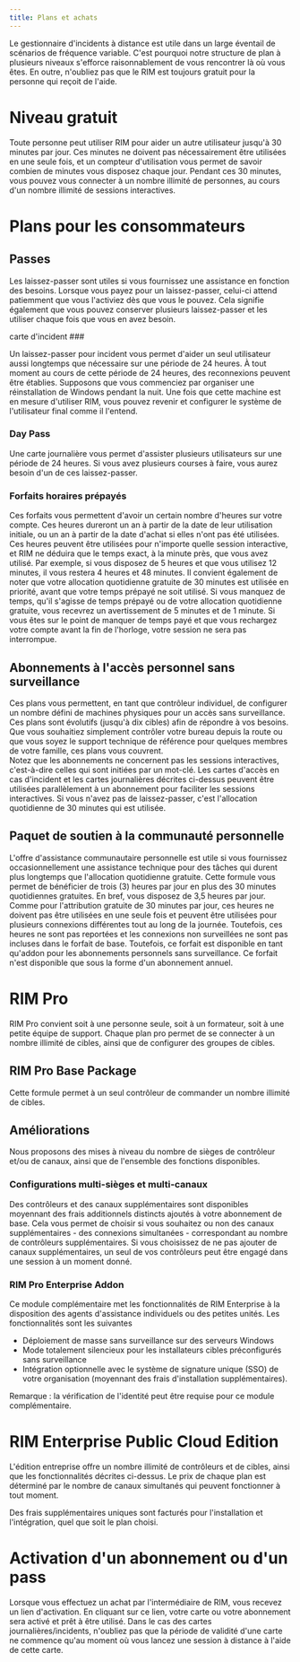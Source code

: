 ```yaml
---
title: Plans et achats
---
```



Le gestionnaire d'incidents à distance est utile dans un large éventail de scénarios de fréquence variable. C'est pourquoi notre structure de plan à plusieurs niveaux s'efforce raisonnablement de vous rencontrer là où vous êtes. En outre, n'oubliez pas que le RIM est toujours gratuit pour la personne qui reçoit de l'aide.

# Niveau gratuit

Toute personne peut utiliser RIM pour aider un autre utilisateur jusqu'à 30 minutes par jour. Ces minutes ne doivent pas nécessairement être utilisées en une seule fois, et un compteur d'utilisation vous permet de savoir combien de minutes vous disposez chaque jour. Pendant ces 30 minutes, vous pouvez vous connecter à un nombre illimité de personnes, au cours d'un nombre illimité de sessions interactives.

# Plans pour les consommateurs

## Passes

Les laissez-passer sont utiles si vous fournissez une assistance en fonction des besoins. Lorsque vous payez pour un laissez-passer, celui-ci attend patiemment que vous l'activiez dès que vous le pouvez. Cela signifie également que vous pouvez conserver plusieurs laissez-passer et les utiliser chaque fois que vous en avez besoin.

carte d'incident ###

Un laissez-passer pour incident vous permet d'aider un seul utilisateur aussi longtemps que nécessaire sur une période de 24 heures. À tout moment au cours de cette période de 24 heures, des reconnexions peuvent être établies. Supposons que vous commenciez par organiser une réinstallation de Windows pendant la nuit. Une fois que cette machine est en mesure d'utiliser RIM, vous pouvez revenir et configurer le système de l'utilisateur final comme il l'entend.

### Day Pass

Une carte journalière vous permet d'assister plusieurs utilisateurs sur une période de 24 heures. Si vous avez plusieurs courses à faire, vous aurez besoin d'un de ces laissez-passer.

### Forfaits horaires prépayés

Ces forfaits vous permettent d'avoir un certain nombre d'heures sur votre compte. Ces heures dureront un an à partir de la date de leur utilisation initiale, ou un an à partir de la date d'achat si elles n'ont pas été utilisées.
Ces heures peuvent être utilisées pour n'importe quelle session interactive, et RIM ne déduira que le temps exact, à la minute près, que vous avez utilisé. Par exemple, si vous disposez de 5 heures et que vous utilisez 12 minutes, il vous restera 4 heures et 48 minutes. Il convient également de noter que votre allocation quotidienne gratuite de 30 minutes est utilisée en priorité, avant que votre temps prépayé ne soit utilisé. Si vous manquez de temps, qu'il s'agisse de temps prépayé ou de votre allocation quotidienne gratuite, vous recevrez un avertissement de 5 minutes et de 1 minute. Si vous êtes sur le point de manquer de temps payé et que vous rechargez votre compte avant la fin de l'horloge, votre session ne sera pas interrompue.

## Abonnements à l'accès personnel sans surveillance

Ces plans vous permettent, en tant que contrôleur individuel, de configurer un nombre défini de machines physiques pour un accès sans surveillance. Ces plans sont évolutifs (jusqu'à dix cibles) afin de répondre à vos besoins. Que vous souhaitiez simplement contrôler votre bureau depuis la route ou que vous soyez le support technique de référence pour quelques membres de votre famille, ces plans vous couvrent.  
Notez que les abonnements ne concernent pas les sessions interactives, c'est-à-dire celles qui sont initiées par un mot-clé. Les cartes d'accès en cas d'incident et les cartes journalières décrites ci-dessus peuvent être utilisées parallèlement à un abonnement pour faciliter les sessions interactives. Si vous n'avez pas de laissez-passer, c'est l'allocation quotidienne de 30 minutes qui est utilisée.

## Paquet de soutien à la communauté personnelle

L'offre d'assistance communautaire personnelle est utile si vous fournissez occasionnellement une assistance technique pour des tâches qui durent plus longtemps que l'allocation quotidienne gratuite. Cette formule vous permet de bénéficier de trois (3) heures par jour en plus des 30 minutes quotidiennes gratuites. En bref, vous disposez de 3,5 heures par jour. Comme pour l'attribution gratuite de 30 minutes par jour, ces heures ne doivent pas être utilisées en une seule fois et peuvent être utilisées pour plusieurs connexions différentes tout au long de la journée. Toutefois, ces heures ne sont pas reportées et les connexions non surveillées ne sont pas incluses dans le forfait de base. Toutefois, ce forfait est disponible en tant qu'addon pour les abonnements personnels sans surveillance. Ce forfait n'est disponible que sous la forme d'un abonnement annuel.

# RIM Pro

RIM Pro convient soit à une personne seule, soit à un formateur, soit à une petite équipe de support. Chaque plan pro permet de se connecter à un nombre illimité de cibles, ainsi que de configurer des groupes de cibles.

## RIM Pro Base Package

Cette formule permet à un seul contrôleur de commander un nombre illimité de cibles.

## Améliorations

Nous proposons des mises à niveau du nombre de sièges de contrôleur et/ou de canaux, ainsi que de l'ensemble des fonctions disponibles.

### Configurations multi-sièges et multi-canaux

Des contrôleurs et des canaux supplémentaires sont disponibles moyennant des frais additionnels distincts ajoutés à votre abonnement de base. Cela vous permet de choisir si vous souhaitez ou non des canaux supplémentaires - des connexions simultanées - correspondant au nombre de contrôleurs supplémentaires. Si vous choisissez de ne pas ajouter de canaux supplémentaires, un seul de vos contrôleurs peut être engagé dans une session à un moment donné. 

### RIM Pro Enterprise Addon

Ce module complémentaire met les fonctionnalités de RIM Enterprise à la disposition des agents d'assistance individuels ou des petites unités. Les fonctionnalités sont les suivantes
* Déploiement de masse sans surveillance sur des serveurs Windows
* Mode totalement silencieux pour les installateurs cibles préconfigurés sans surveillance
* Intégration optionnelle avec le système de signature unique (SSO) de votre organisation (moyennant des frais d'installation supplémentaires).

Remarque : la vérification de l'identité peut être requise pour ce module complémentaire.

# RIM Enterprise Public Cloud Edition

L'édition entreprise offre un nombre illimité de contrôleurs et de cibles, ainsi que les fonctionnalités décrites ci-dessus. Le prix de chaque plan est déterminé par le nombre de canaux simultanés qui peuvent fonctionner à tout moment.

Des frais supplémentaires uniques sont facturés pour l'installation et l'intégration, quel que soit le plan choisi.  

# Activation d'un abonnement ou d'un pass

Lorsque vous effectuez un achat par l'intermédiaire de RIM, vous recevez un lien d'activation. En cliquant sur ce lien, votre carte ou votre abonnement sera activé et prêt à être utilisé. Dans le cas des cartes journalières/incidents, n'oubliez pas que la période de validité d'une carte ne commence qu'au moment où vous lancez une session à distance à l'aide de cette carte.
